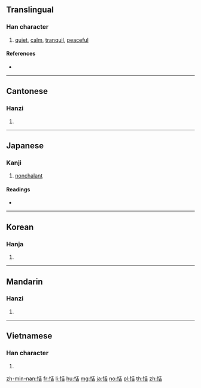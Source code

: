 ==Translingual==

===Han character===
{{Han char|rn=61|rad=心|as=06|sn=9|four=92064|canj=PHJR|ids=⿰忄舌}}

# [[quiet]], [[calm]], [[tranquil]], [[peaceful]]

====References====
* {{Han ref|kx=0385.140|dkj=10595|dj=0717.040|hdz=42296.050|uh=606C|ud=24684|bh=ABEF|bd=44015}}

----

==Cantonese==

===Hanzi===
{{yue-hanzi|jyut=[[tim4]], [[tim5]]|y=tim4, tim5}}

# {{defn|lang=yue|sort=心06}}

----

==Japanese==

===Kanji===
{{ja-kanji|grade=|rs=心06}}

# [[nonchalant]]

====Readings====
* {{ja-readings|on=[[てん]] (ten)|kun=[[やすい]] (yasui)}}

----

==Korean==

===Hanja===
{{ko-hanja|hangeul=[[념]], [[염]]|eumhun=|rv=nyeom, yeom|mr=nyŏm, yŏm|y=nyem, yem}}

# {{defn|lang=ko|sort=心06}}

----

==Mandarin==

===Hanzi===
{{cmn-hanzi|pin=[[tián]] ([[tian2]]), [[wū]] ([[wu1]]), [[wù]] ([[wu4]])|wg=t'ien<sup>2</sup>, wu<sup>1</sup>, wu<sup>4</sup>}}

# {{defn|lang=cmn|sort=心06}}

----

==Vietnamese==

===Han character===
{{vi-hantu|[[điềm]], [[đềm]]|rs=心06}}

# {{defn|lang=vi|sort=心06}}

[[zh-min-nan:恬]]
[[fr:恬]]
[[li:恬]]
[[hu:恬]]
[[mg:恬]]
[[ja:恬]]
[[no:恬]]
[[pl:恬]]
[[th:恬]]
[[zh:恬]]